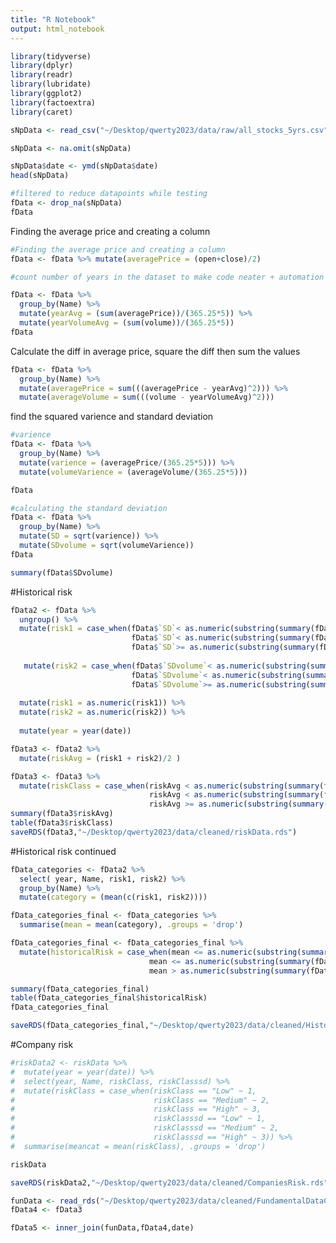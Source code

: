 ```yaml
---
title: "R Notebook"
output: html_notebook
---
```


```r
library(tidyverse)
library(dplyr)
library(readr)
library(lubridate)
library(ggplot2)
library(factoextra)
library(caret)
```


```r
sNpData <- read_csv("~/Desktop/qwerty2023/data/raw/all_stocks_5yrs.csv")

sNpData <- na.omit(sNpData)
```

```r

sNpData$date <- ymd(sNpData$date)
head(sNpData)
```

```r
#filtered to reduce datapoints while testing
fData <- drop_na(sNpData) 
fData
```
Finding the average price and creating a column
```r
#Finding the average price and creating a column
fData <- fData %>% mutate(averagePrice = (open+close)/2)

#count number of years in the dataset to make code neater + automation

fData <- fData %>% 
  group_by(Name) %>% 
  mutate(yearAvg = (sum(averagePrice))/(365.25*5)) %>% 
  mutate(yearVolumeAvg = (sum(volume))/(365.25*5))
fData

```

Calculate the diff in average price, square the diff then sum the values
```r
fData <- fData %>% 
  group_by(Name) %>% 
  mutate(averagePrice = sum(((averagePrice - yearAvg)^2))) %>% 
  mutate(averageVolume = sum(((volume - yearVolumeAvg)^2)))
```
find the squared varience and standard deviation

```r
#varience 
fData <- fData %>% 
  group_by(Name) %>% 
  mutate(varience = (averagePrice/(365.25*5))) %>% 
  mutate(volumeVarience = (averageVolume/(365.25*5)))

fData

#calculating the standard deviation
fData <- fData %>% 
  group_by(Name) %>% 
  mutate(SD = sqrt(varience)) %>% 
  mutate(SDvolume = sqrt(volumeVarience))
fData

summary(fData$SDvolume)
```

#Historical risk
```r
fData2 <- fData %>%
  ungroup() %>% 
  mutate(risk1 = case_when(fData$`SD`< as.numeric(substring(summary(fData$`SD`)[2],-8)) ~ "1",
                           fData$`SD`< as.numeric(substring(summary(fData$`SD`)[4],-8))~ "2",
                           fData$`SD`>= as.numeric(substring(summary(fData$`SD`)[4],-8))~ "3")) %>% 
  
   mutate(risk2 = case_when(fData$`SDvolume`< as.numeric(substring(summary(fData$`SDvolume`)[2],-8)) ~ "1",
                           fData$`SDvolume`< as.numeric(substring(summary(fData$`SDvolume`)[4],-8))~ "2",
                           fData$`SDvolume`>= as.numeric(substring(summary(fData$`SDvolume`)[4],-8))~ "3")) %>% 
  
  mutate(risk1 = as.numeric(risk1)) %>% 
  mutate(risk2 = as.numeric(risk2)) %>% 
  
  mutate(year = year(date))

fData3 <- fData2 %>% 
  mutate(riskAvg = (risk1 + risk2)/2 ) 

fData3 <- fData3 %>% 
  mutate(riskClass = case_when(riskAvg < as.numeric(substring(summary(fData3$`riskAvg`)[2],-8)) ~ "Low",
                               riskAvg < as.numeric(substring(summary(fData3$`riskAvg`)[5],-8)) ~ "Medium",
                               riskAvg >= as.numeric(substring(summary(fData3$`riskAvg`)[5],-8)) ~ "High"))
summary(fData3$riskAvg)
table(fData3$riskClass)
saveRDS(fData3,"~/Desktop/qwerty2023/data/cleaned/riskData.rds")

```

#Historical risk continued
```r
fData_categories <- fData2 %>% 
  select( year, Name, risk1, risk2) %>% 
  group_by(Name) %>% 
  mutate(category = (mean(c(risk1, risk2))))

fData_categories_final <- fData_categories %>% 
  summarise(mean = mean(category), .groups = 'drop')

fData_categories_final <- fData_categories_final %>% 
  mutate(historicalRisk = case_when(mean <= as.numeric(substring(summary(fData_categories_final$`mean`)[2],-8))~ "Low",
                               mean <= as.numeric(substring(summary(fData_categories_final$`mean`)[5],-8)) ~ "Medium",
                               mean > as.numeric(substring(summary(fData_categories_final$`mean`)[5],-8)) ~ "High"))

summary(fData_categories_final)
table(fData_categories_final$historicalRisk)
fData_categories_final

saveRDS(fData_categories_final,"~/Desktop/qwerty2023/data/cleaned/HistoricalRisk.rds")
```

#Company risk
```r

#riskData2 <- riskData %>% 
#  mutate(year = year(date)) %>% 
#  select(year, Name, riskClass, riskClasssd) %>% 
#  mutate(riskClass = case_when(riskClass == "Low" ~ 1,
#                               riskClass == "Medium" ~ 2,
#                               riskClass == "High" ~ 3,
#                               riskClasssd == "Low" ~ 1,
#                               riskClasssd == "Medium" ~ 2,
#                               riskClasssd == "High" ~ 3)) %>% 
#  summarise(meancat = mean(riskClass), .groups = 'drop') 

riskData

saveRDS(riskData2,"~/Desktop/qwerty2023/data/cleaned/CompaniesRisk.rds")

```

```r
funData <- read_rds("~/Desktop/qwerty2023/data/cleaned/FundamentalDataCleaned.rds")
fData4 <- fData3

fData5 <- inner_join(funData,fData4,date)
```




